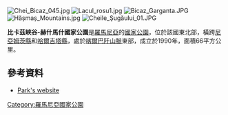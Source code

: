 {{Refimprove|time=2021-03-07T11:16:09+00:00}}
{{coord|46.81198|N|25.81894|E|display=title}}
[[Image:Chei_Bicaz_045.jpg|thumb]]
[[Image:Lacul_rosu1.jpg|right]]
[[Image:Bicaz_Garganta.JPG|right]]
[[Image:Hășmaș_Mountains.jpg|right]]
[[Image:Cheile_Şugăului_01.JPG|right]]

'''比卡茲峽谷-赫什馬什國家公園'''是[[羅馬尼亞|羅馬尼亞]]的[[國家公園|國家公園]]，位於該國東北部，橫跨[[尼亞姆茨縣|尼亞姆茨縣]]和[[哈爾吉塔縣|哈爾吉塔縣]]，處於[[喀爾巴阡山脈|喀爾巴阡山脈]]東部，成立於1990年，面積66平方公里。

==參考資料==
* [http://www.cheilebicazului-hasmas.ro/ Park's website] {{Wayback|url=http://www.cheilebicazului-hasmas.ro/ |date=20210309124938 }}

{{Romania-geo-stub}}
[[Category:羅馬尼亞國家公園|Category:羅馬尼亞國家公園]]